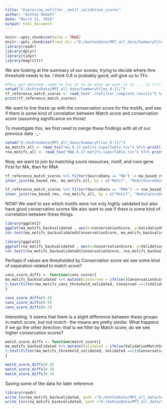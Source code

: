 ---
title: "Exploring_nofilter__motif_validation_scores"
author: "Ashton Omdahl"
date: "March 31, 2018"
output: html_document
---

```{r setup, include=FALSE}
knitr::opts_chunk$set(echo = TRUE)
knitr::opts_chunk$set(root.dir ="D:/AshtonData/MPI_all_data/SummaryFiles_8-17/nofilter_results")
library(readr)
library(dplyr)
library(tidyr)
library(magrittr)
```
We are looking at  the summary of our scores, trying to decide where thre threshold needs to be. I think 0.8 is probably good, will give us to TFs

```{r}
#This got deleted- need to fix it to do what we want it to -_- it (!!) that's what you get for not updating to Git consistently.
setwd("D:/AshtonData/MPI_all_data/SummaryFiles_8-17/")
tf_reference_match_scores <- read_tsv("./nofilter_complete_results") %>% separate(Split, c("pTF_mod", "refTF"), "_against_") %>% separate(pTF_mod, c("pTF_family", "pTF_i"), "-N")  %>% mutate(pTF = paste0("N", pTF_i))
print(tf_reference_match_scores)
```
We want to line these up with the conservation score for the motifs, and see if there is some kind of correlation between Match score and conservation score (assuming significance on those)

To investigate this, we first need to merge these findings with all of our previous data -_-
```{r}
setwd("D:/AshtonData/MPI_all_data/SummaryFiles_8-17/")
ma_motifs_all <- read_tsv("ma.8.17.motifs.superTable.tsv") %T>% print()
rna_motifs_all <- read_tsv("RNA.8.17.motifs.superTable.tsv") %T>% print()

```
Now, we want to join by matching soure resources, motif, and core gene
First for MA, then for RNA
```{r}
tf_reference_match_scores %>% filter(SourceData == "MA") -> ma_based_rms
inner_join(ma_based_rms, ma_motifs_all, by = c("Motif", "ModuleCoreGene"))  %>% rename(ValidationMatchScore = Score)%>% filter(`ConservationP-value` <= 0.001)  -> ma_motifs_backvalidated

tf_reference_match_scores %>% filter(SourceData == "RNA") -> rna_based_rms
inner_join(rna_based_rms, rna_motifs_all, by = c("Motif", "ModuleCoreGene")) %>% rename(ValidationMatchScore = Score) %>% filter(`ConservationP-value` <= 0.001) -> rna_motifs_backvalidated

```
NOW! We want to see which motifs were not only highly validated but also have good conservatino scores
We also want to see if there is some kind of correlation between these things.

```{r}
library(ggplot2)
ggplot(ma_motifs_backvalidated , aes(x=ConservationScore, y=ValidationMatchScore)) + geom_point()
cor.test(ma_motifs_backvalidated$ConservationScore, ma_motifs_backvalidated$ValidationMatchScore)

library(ggplot2)
ggplot(rna_motifs_backvalidated , aes(x=ConservationScore, y=ValidationMatchScore)) + geom_point()
cor.test(rna_motifs_backvalidated$ConservationScore, rna_motifs_backvalidated$ValidationMatchScore)

```
Perhaps if values are thresholded by Conservation  score  we see some kind of separation related to match score?
```{r}
cons_score_diffs <- function(cons_score){
ma_motifs_backvalidated %>% mutate(Conserved = ifelse((ConservationScore >= cons_score), 1, 0)) -> ma_motifs_cons_threshold_validated
t.test(filter(ma_motifs_cons_threshold_validated, Conserved ==1)$ValidationMatchScore, filter(ma_motifs_cons_threshold_validated, Conserved == 0)$ValidationMatchScore)
}

cons_score_diffs(0.8)
cons_score_diffs(0.9)
cons_score_diffs(0.5)

```
Interesting. It seems that there is a slight difference between these groups in match score, but not mutch- the means are pretty similar. 
What happens if we go the other direction; that is we filter by Match score, do we see higher conservation scores?

```{r}
match_score_diffs <- function(match_score){
ma_motifs_backvalidated %>% mutate(Validated = ifelse(ValidationMatchScore >= match_score, 1, 0)) -> ma_motifs_threshold_validated
t.test(filter(ma_motifs_threshold_validated, Validated ==1)$ConservationScore, filter(ma_motifs_threshold_validated, Validated == 0)$ConservationScore)
}

match_score_diffs(0.8)
match_score_diffs(0.9)
match_score_diffs(0.5)

```
Saving some of the data for later reference
```{r}
library(readr)
write_tsv(ma_motifs_backvalidated, path ="D:/AshtonData/MPI_all_data/SummaryFiles_8-17/nofilter_results/nofilter_MA_motifs_validated.tsv") 
write_tsv(rna_motifs_backvalidated, path ="D:/AshtonData/MPI_all_data/SummaryFiles_8-17/nofilter_results/nofilter_RNASeq_motifs_validated.tsv") 

```


